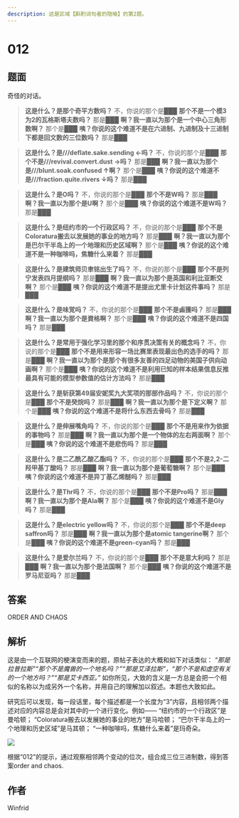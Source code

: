 ```yaml
---
description: 这是区域【斟酌词句者的隐喻】的第2题。
---
```


# 012

## 题面

奇怪的对话。

> **这是什么？是那个奇平方数吗？**
> 不，你说的那个是███
> **那个不是一个模3为2的瓦格斯塔夫数吗？**
> 那是███
> **啊？我一直以为那个是一个中心三角形数啊？**
> 那个是███
> **咦？你说的这个难道不是在六进制、九进制及十三进制下都是回文数的三位数吗？**
> 那是███

> **这是什么？是///deflate.sake.sending ←吗？**
> 不，你说的那个是███
> **那个不是///revival.convert.dust →吗？**
> 那是███
> **啊？我一直以为那个是///blunt.soak.confused ↑啊？**
> 那个是███
> **咦？你说的这个难道不是///fraction.quite.rivers ↓吗？**
> 那是███

> **这是什么？是O吗？**
> 不，你说的那个是███
> **那个不是W吗？**
> 那是███
> **啊？我一直以为那个是U啊？**
> 那个是███
> **咦？你说的这个难道不是W吗？**
> 那是███

> **这是什么？是纽约市的一个行政区吗？**
> 不，你说的那个是███
> **那个不是Coloratura搬去以发展她的事业的地方吗？**
> 那是███
> **啊？我一直以为那个是巴尔干半岛上的一个地理和历史区域啊？**
> 那个是███
> **咦？你说的这个难道不是一种咖啡吗，焦糖什么来着？**
> 那是███

> **这是什么？是建筑师贝聿铭出生了吗？**
> 不，你说的那个是███
> **那个不是列宁发表四月提纲吗？**
> 那是███
> **啊？我一直以为那个是英国和利比亚断交啊？**
> 那个是███
> **咦？你说的这个难道不是提出尤里卡计划这件事吗？**
> 那是███

> **这是什么？是味覚吗？**
> 不，你说的那个是███
> **那个不是鹵獲吗？**
> 那是███
> **啊？我一直以为那个是資格啊？**
> 那个是███
> **咦？你说的这个难道不是四国吗？**
> 那是███

> **这是什么？是常用于强化学习里的那个和序贯决策有关的概念吗？**
> 不，你说的那个是███
> **那个不是用来形容一场比赛里表现最出色的选手的吗？**
> 那是███
> **啊？我一直以为那个是那个有很多友善的四足动物的美国子供向动画啊？**
> 那个是███
> **咦？你说的这个难道不是利用已知的样本结果信息反推最具有可能的模型参数值的估计方法吗？**
> 那是███

> **这是什么？是斩获第49届安妮奖九大奖项的那部作品吗？**
> 不，你说的那个是███
> **那个不是癸烷吗？**
> 那是███
> **啊？我一直以为那个是下定义啊？**
> 那个是███
> **咦？你说的这个难道不是将什么东西去骨吗？**
> 那是███

> **这是什么？是伸展嘴角吗？**
> 不，你说的那个是███
> **那个不是用来作为依据的事物吗？**
> 那是███
> **啊？我一直以为那个是一个物体的左右两面啊？**
> 那个是███
> **咦？你说的这个难道不是悲伤吗？**
> 那是███

> **这是什么？是二乙酰乙酸乙酯吗？**
> 不，你说的那个是███
> **那个不是2,2-二羟甲基丁酸吗？**
> 那是███
> **啊？我一直以为那个是葡萄糖啊？**
> 那个是███
> **咦？你说的这个难道不是异丁基乙烯醚吗？**
> 那是███

> **这是什么？是Thr吗？**
> 不，你说的那个是███
> **那个不是Pro吗？**
> 那是███
> **啊？我一直以为那个是Ala啊？**
> 那个是███
> **咦？你说的这个难道不是Gly吗？**
> 那是███

> **这是什么？是electric yellow吗？**
> 不，你说的那个是███
> **那个不是deep saffron吗？**
> 那是███
> **啊？我一直以为那个是atomic tangerine啊？**
> 那个是███
> **咦？你说的这个难道不是green-cyan吗？**
> 那是███

> **这是什么？是爱尔兰吗？**
> 不，你说的那个是███
> **那个不是意大利吗？**
> 那是███
> **啊？我一直以为那个是法国啊？**
> 那个是███
> **咦？你说的这个难道不是罗马尼亚吗？**
> 那是███

## 答案

ORDER AND CHAOS

## 解析

这是由一个互联网的梗演变而来的题，原帖子表达的大概和如下对话类似：
_“那是拉普拉斯”“那个不是魔兽的一个地名吗？”“那是艾泽拉斯”，“那个不是和虚空有关的一个地方吗？”“那是艾卡西亚。”_
如你所见，大致的含义是一方总是会把一个相似的名称以为成另外一个名称，并用自己的理解加以叙述。本题也大致如此。

研究后可以发现，每一段话里，每个描述都是一个长度为“3”内容，且相邻两个描述对应的内容总是会对其中的一个进行变化。例如——
“纽约市的一个行政区”是曼哈顿；
“Coloratura搬去以发展她的事业的地方”是马哈顿；
“巴尔干半岛上的一个地理和历史区域”是马其顿；
“一种咖啡吗，焦糖什么来着”是玛奇朵。

![](./02-012.assets/image_1.webp)

根据“012”的提示，通过观察相邻两个变动的位次，组合成三位三进制数，得到答案order and chaos.

## 作者

Winfrid
